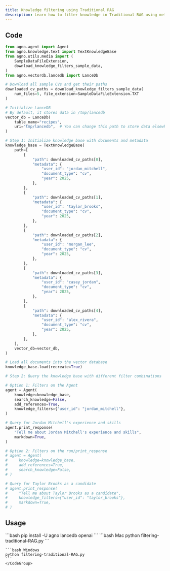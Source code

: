```yaml
---
title: Knowledge filtering using Traditional RAG
description: Learn how to filter knowledge in Traditional RAG using metadata like user IDs, document types, and years. This example demonstrates how to set up a knowledge base with filters and query it effectively.
---
```


## Code

```python filtering-traditional-RAG.py
from agno.agent import Agent
from agno.knowledge.text import TextKnowledgeBase
from agno.utils.media import (
    SampleDataFileExtension,
    download_knowledge_filters_sample_data,
)
from agno.vectordb.lancedb import LanceDb

# Download all sample CVs and get their paths
downloaded_cv_paths = download_knowledge_filters_sample_data(
    num_files=5, file_extension=SampleDataFileExtension.TXT
)

# Initialize LanceDB
# By default, it stores data in /tmp/lancedb
vector_db = LanceDb(
    table_name="recipes",
    uri="tmp/lancedb",  # You can change this path to store data elsewhere
)

# Step 1: Initialize knowledge base with documents and metadata
knowledge_base = TextKnowledgeBase(
    path=[
        {
            "path": downloaded_cv_paths[0],
            "metadata": {
                "user_id": "jordan_mitchell",
                "document_type": "cv",
                "year": 2025,
            },
        },
        {
            "path": downloaded_cv_paths[1],
            "metadata": {
                "user_id": "taylor_brooks",
                "document_type": "cv",
                "year": 2025,
            },
        },
        {
            "path": downloaded_cv_paths[2],
            "metadata": {
                "user_id": "morgan_lee",
                "document_type": "cv",
                "year": 2025,
            },
        },
        {
            "path": downloaded_cv_paths[3],
            "metadata": {
                "user_id": "casey_jordan",
                "document_type": "cv",
                "year": 2025,
            },
        },
        {
            "path": downloaded_cv_paths[4],
            "metadata": {
                "user_id": "alex_rivera",
                "document_type": "cv",
                "year": 2025,
            },
        },
    ],
    vector_db=vector_db,
)

# Load all documents into the vector database
knowledge_base.load(recreate=True)

# Step 2: Query the knowledge base with different filter combinations

# Option 1: Filters on the Agent
agent = Agent(
    knowledge=knowledge_base,
    search_knowledge=False,
    add_references=True,
    knowledge_filters={"user_id": "jordan_mitchell"},
)

# Query for Jordan Mitchell's experience and skills
agent.print_response(
    "Tell me about Jordan Mitchell's experience and skills",
    markdown=True,
)

# Option 2: Filters on the run/print_response
# agent = Agent(
#     knowledge=knowledge_base,
#     add_references=True,
#     search_knowledge=False,
# )

# Query for Taylor Brooks as a candidate
# agent.print_response(
#     "Tell me about Taylor Brooks as a candidate",
#     knowledge_filters={"user_id": "taylor_brooks"},
#     markdown=True,
# )
```

## Usage

<Steps>
  <Step title="Install libraries">
    ```bash
    pip install -U agno lancedb openai
    ```
  </Step>

  <Step title="Run the example">
    <CodeGroup>
    ```bash Mac
    python filtering-traditional-RAG.py
    ```

    ```bash Windows
    python filtering-traditional-RAG.py
    ```
    </CodeGroup>
  </Step>
</Steps>